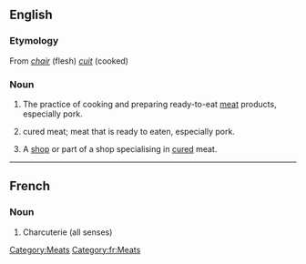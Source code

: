 ==English==
{{wikipedia}}
===Etymology===
From {{F.}} ''[[chair]]'' (flesh) ''[[cuit]]'' (cooked)

===Noun===
{{en-noun|-|s}}

# {{uncountable}} The practice of cooking and preparing ready-to-eat [[meat]] products, especially pork.
# {{uncountable}} cured meat; meat that is ready to eaten, especially pork.
# {{countable}} A [[shop]] or part of a shop specialising in [[cured]] meat.

[[Category:Meats]]
----
==French==

===Noun===
{{fr-noun|f}}

# Charcuterie (all senses)

[[Category:fr:Meats]]